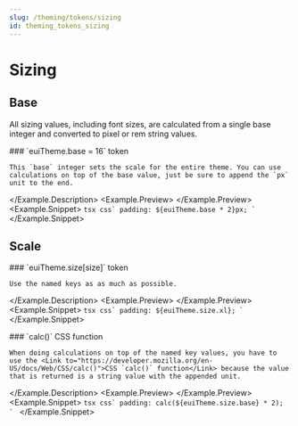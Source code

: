 ```yaml
---
slug: /theming/tokens/sizing
id: theming_tokens_sizing
---
```



# Sizing


## Base

All sizing values, including font sizes, are calculated from a single base integer and converted to pixel or rem string values.

<Example>
  <Example.Description>
    ### `euiTheme.base = 16` <Badge color="hollow">token</Badge>

    This `base` integer sets the scale for the entire theme. You can use calculations on top of the base value, just be sure to append the `px` unit to the end.
  </Example.Description>
  <Example.Preview>
    <BasePreview />
  </Example.Preview>
  <Example.Snippet>
    ```tsx
    css`
      padding: ${euiTheme.base * 2}px;
    `
    ```
  </Example.Snippet>
</Example>

## Scale

<Example>
  <Example.Description>
    ### `euiTheme.size[size]` token

    Use the named keys as as much as possible.
  </Example.Description>
  <Example.Preview>
    <SizePreview />
  </Example.Preview>
  <Example.Snippet>
    ```tsx
    css`
      padding: ${euiTheme.size.xl};
    `
    ```
  </Example.Snippet>
</Example>

<Example>
  <Example.Description>
    ### `calc()` <Badge color="accent">CSS function</Badge>

    When doing calculations on top of the named key values, you have to use the <Link to="https://developer.mozilla.org/en-US/docs/Web/CSS/calc()">CSS `calc()` function</Link> because the value that is returned is a string value with the appended unit.
  </Example.Description>
  <Example.Preview>
    <CalcPreview />
  </Example.Preview>
  <Example.Snippet>
    ```tsx
    css`
      padding: calc(${euiTheme.size.base} * 2);
    `
    ```
  </Example.Snippet>
</Example>

<EuiSpacer />
<SizesTable />
